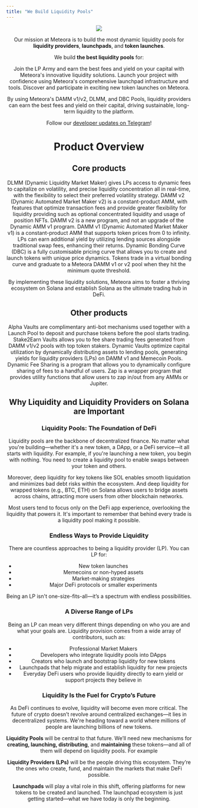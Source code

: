 ```yaml
---
title: "We Build Liquidity Pools"
---
```


<div align="center" />

<Frame>
  <img src="/images/overview/meteoraic-banner-1.png" />
</Frame>

Our mission at Meteora is to build the most dynamic liquidity pools for **liquidity providers**, **launchpads**, and **token launches**.

We build **the best liquidity pools** for:

<CardGroup cols={2}>
  <Card title="Liquidity Providers" icon="users" iconType="solid" href="https://lparmy.com">
    Join the LP Army and earn the best fees and yield on your capital with Meteora's innovative liquidity solutions.
  </Card>
  <Card title="Launchpads" icon="rocket" iconType="solid" href="https://launch.meteora.ag/">
    Launch your project with confidence using Meteora's comprehensive launchpad infrastructure and tools.
  </Card>
  <Card title="Launches" icon="star" iconType="solid" href="https://app.meteora.ag/">
    Discover and participate in exciting new token launches on Meteora.
  </Card>
</CardGroup>

By using Meteora's DAMM v1/v2, DLMM, and DBC Pools, liquidity providers can earn the best fees and yield on their capital, driving sustainable, long-term liquidity to the platform.

Follow our [developer updates on Telegram](https://t.me/meteora_dev)\!

# Product Overview

## Core products

<CardGroup cols={2}>
  <Card title="DLMM" icon="arrows-to-circle" iconType="solid" href="/overview/products/dlmm/what-is-dlmm">
    DLMM (Dynamic Liquidity Market Maker) gives LPs access to dynamic fees to capitalize on volatility, and precise liquidity concentration all in real-time, with the flexibility to select their preferred volatility strategy.
  </Card>
  <Card title="DAMM v2" icon="calculator-simple" iconType="solid" href="/overview/products/damm-v2/what-is-damm-v2">
    DAMM v2 (Dynamic Automated Market Maker v2) is a constant-product AMM, with features that optimize transaction fees and provide greater flexibility for liquidity providing such as optional concentrated liquidity and usage of position NFTs. DAMM v2 is a new program, and not an upgrade of the Dynamic AMM v1 program.
  </Card>
  <Card title="DAMM v1" icon="infinity" iconType="solid" href="/overview/products/damm-v1/what-is-damm-v1">
    DAMM v1 (Dynamic Automated Market Maker v1) is a constant-product AMM that supports token prices from 0 to infinity. LPs can earn additional yield by utilizing lending sources alongside traditional swap fees, enhancing their returns.
  </Card>
  <Card title="Dynamic Bonding Curve" icon="chart-simple" iconType="solid" href="/overview/products/dbc/what-is-dbc">
    Dynamic Bonding Curve (DBC) is a fully customisable pricing curve that allows you to create and launch tokens with unique price dynamics. Tokens trade in a virtual bonding curve and graduate to a Meteora DAMM v1 or v2 pool when they hit the minimum quote threshold.
  </Card>
</CardGroup>

By implementing these liquidity solutions, Meteora aims to foster a thriving ecosystem on Solana and establish Solana as the ultimate trading hub in DeFi.

## Other products

<CardGroup cols={2}>
  <Card title="Alpha Vault" icon="building-columns" iconType="solid" href="/anti-sniper-suite/alpha-vault/what-is-alpha-vault">
    Alpha Vaults are complimentary anti-bot mechanisms used together with a Launch Pool to deposit and purchase tokens before the pool starts trading.
  </Card>
  <Card title="Stake2Earn" icon="piggy-bank" iconType="solid" href="/overview/other-products/stake2earn/what-is-stake2earn">
    Stake2Earn Vaults allows you to fee share trading fees generated from DAMM v1/v2 pools with top token stakers.
  </Card>
  <Card title="Dynamic Vault" icon="vault" iconType="solid" href="/overview/other-products/dynamic-vault/what-is-dynamic-vault">
    Dynamic Vaults optimize capital utilization by dynamically distributing assets to lending pools, generating yields for liquidity providers (LPs) on DAMM v1 and Memecoin Pools.
  </Card>
  <Card title="Dynamic Fee Sharing" icon="share-nodes" iconType="solid" href="/overview/other-products/dynamic-fee-sharing/what-is-dynamic-fee-sharing">
    Dynamic Fee Sharing is a program that allows you to dynamically configure sharing of fees to a handful of users. 
  </Card>
  <Card title="Zap" icon="bolt-lightning" iconType="solid" href="/overview/other-products/zap/what-is-zap">
    Zap is a wrapper program that provides utility functions that allow users to zap in/out from any AMMs or Jupiter.
  </Card>
</CardGroup>

## Why Liquidity and Liquidity Providers on Solana are Important

### **Liquidity Pools: The Foundation of DeFi**

Liquidity pools are the backbone of decentralized finance. No matter what you're building—whether it's a new token, a DApp, or a DeFi service—it all starts with liquidity. For example, if you're launching a new token, you begin with nothing. You need to create a liquidity pool to enable swaps between your token and others.

Moreover, deep liquidity for key tokens like SOL enables smooth liquidation and minimizes bad debt risks within the ecosystem. And deep liquidity for wrapped tokens (e.g., BTC, ETH) on Solana allows users to bridge assets across chains, attracting more users from other blockchain networks.

Most users tend to focus only on the DeFi app experience, overlooking the liquidity that powers it. It's important to remember that behind every trade is a liquidity pool making it possible.

### **Endless Ways to Provide Liquidity**

There are countless approaches to being a liquidity provider (LP). You can LP for:

- New token launches
- Memecoins or non-hyped assets
- Market-making strategies
- Major DeFi protocols or smaller experiments

Being an LP isn't one-size-fits-all—it’s a spectrum with endless possibilities.

### **A Diverse Range of LPs**

Being an LP can mean very different things depending on who you are and what your goals are. Liquidity provision comes from a wide array of contributors, such as:

- Professional Market Makers
- Developers who integrate liquidity pools into DApps
- Creators who launch and bootstrap liquidity for new tokens
- Launchpads that help migrate and establish liquidity for new projects
- Everyday DeFi users who provide liquidity directly to earn yield or support projects they believe in

### **Liquidity Is the Fuel for Crypto’s Future**

As DeFi continues to evolve, liquidity will become even more critical. The future of crypto doesn’t revolve around centralized exchanges—it lies in decentralized systems. We're heading toward a world where millions of people are launching billions of new tokens.

**Liquidity Pools** will be central to that future. We’ll need new mechanisms for **creating, launching, distributing**, and **maintaining** these tokens—and all of them will depend on liquidity pools. For example

**Liquidity Providers (LPs)** will be the people driving this ecosystem. They’re the ones who create, fund, and maintain the markets that make DeFi possible.

**Launchpads** will play a vital role in this shift, offering platforms for new tokens to be created and launched. The launchpad ecosystem is just getting started—what we have today is only the beginning.
